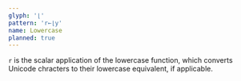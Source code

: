```yaml
---
glyph: '⌊'
pattern: 'r←⌊y'
name: Lowercase
planned: true
---
```


`r` is the scalar application of the lowercase function, which converts Unicode chracters to their lowercase equivalent, if applicable.